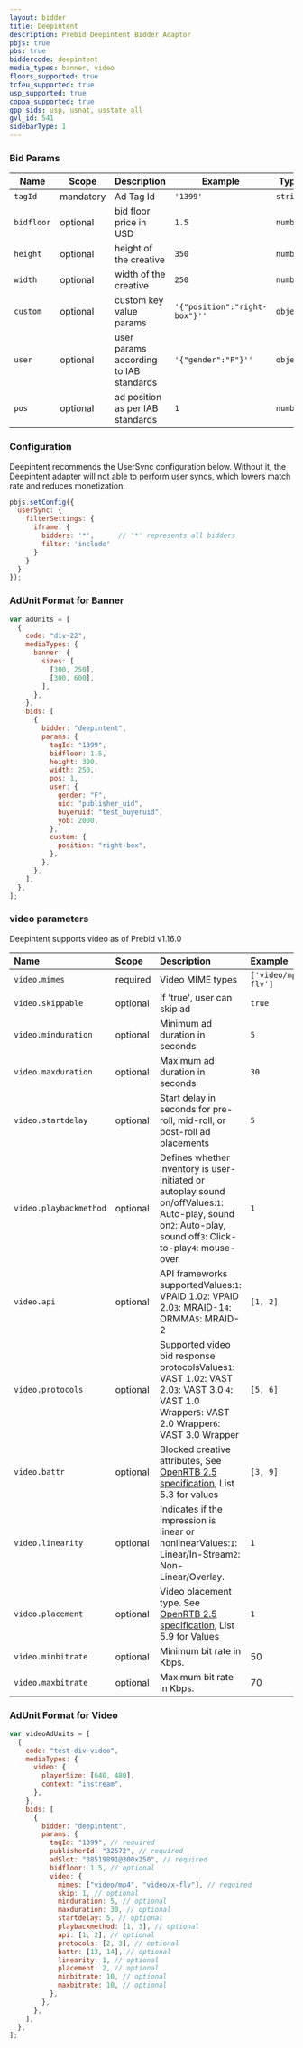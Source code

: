```yaml
---
layout: bidder
title: Deepintent
description: Prebid Deepintent Bidder Adaptor
pbjs: true
pbs: true
biddercode: deepintent
media_types: banner, video
floors_supported: true
tcfeu_supported: true
usp_supported: true
coppa_supported: true
gpp_sids: usp, usnat, usstate_all
gvl_id: 541
sidebarType: 1
---
```


### Bid Params

| Name          | Scope    | Description        | Example                      | Type     |
|---------------|----------|--------------------|------------------------------|----------|
| `tagId`       | mandatory| Ad Tag Id             | `'1399'`                  | `string` |
| `bidfloor`    | optional | bid floor price in USD| `1.5`                     | `number` |
| `height`      | optional | height of the creative| `350`                     | `number` |
| `width`       | optional | width of the creative | `250`                     | `number` |
| `custom`      | optional | custom key value params| `'{"position":"right-box"}''`| `object` |
| `user`        | optional | user params according to IAB standards | `'{"gender":"F"}''`| `object` |
| `pos`         | optional | ad position as per IAB standards       | `1`                | `number` |

### Configuration

Deepintent recommends the UserSync configuration below.  Without it, the Deepintent adapter will not able to perform user syncs, which lowers match rate and reduces monetization.

```javascript
pbjs.setConfig({
  userSync: {
    filterSettings: {
      iframe: {
        bidders: '*',      // '*' represents all bidders
        filter: 'include'
      }
    }
  }
});
```

### AdUnit Format for Banner

```javascript
var adUnits = [
  {
    code: "div-22",
    mediaTypes: {
      banner: {
        sizes: [
          [300, 250],
          [300, 600],
        ],
      },
    },
    bids: [
      {
        bidder: "deepintent",
        params: {
          tagId: "1399",
          bidfloor: 1.5,
          height: 300,
          width: 250,
          pos: 1,
          user: {
            gender: "F",
            uid: "publisher_uid",
            buyeruid: "test_buyeruid",
            yob: 2000,
          },
          custom: {
            position: "right-box",
          },
        },
      },
    ],
  },
];
```

### video parameters

Deepintent supports video as of Prebid v1.16.0



| Name                      | Scope    | Description                                                  | Example |
| :----------------------| :------- | :---------------------------------------------------------- | :------ |
| `video.mimes`          | required | Video MIME types                                               | `['video/mp4','video/x-flv']` |
| `video.skippable`      | optional | If 'true', user can skip ad                                   | `true` |
| `video.minduration`      | optional | Minimum ad duration in seconds                              | `5` |
| `video.maxduration`       | optional | Maximum ad duration in seconds                               | `30` |
| `video.startdelay`      | optional | Start delay in seconds for pre-roll, mid-roll, or post-roll ad placements | `5` |
| `video.playbackmethod` | optional | Defines whether inventory is user-initiated or autoplay sound on/offValues:`1`: Auto-play, sound on`2`: Auto-play, sound off`3`: Click-to-play`4`: mouse-over      | `1` |
| `video.api`              | optional | API frameworks supportedValues:`1`: VPAID 1.0`2`: VPAID 2.0`3`: MRAID-1`4`: ORMMA`5`: MRAID-2                                                                            | `[1, 2]` |
| `video.protocols`      | optional |  Supported video bid response protocolsValues`1`: VAST 1.0`2`: VAST 2.0`3`: VAST 3.0 `4`: VAST 1.0 Wrapper`5`: VAST 2.0 Wrapper`6`: VAST 3.0 Wrapper            | `[5, 6]` |
| `video.battr`          | optional | Blocked creative attributes, See [OpenRTB 2.5 specification](https://www.iab.com/wp-content/uploads/2016/03/OpenRTB-API-Specification-Version-2-5-FINAL.pdf), List 5.3 for values             | `[3, 9]` |
| `video.linearity`      | optional | Indicates if the impression is linear or nonlinearValues:`1`: Linear/In-Stream`2`: Non-Linear/Overlay.                                                                                | `1` |
| `video.placement`      | optional | Video placement type.  See [OpenRTB 2.5 specification](https://www.iab.com/wp-content/uploads/2016/03/OpenRTB-API-Specification-Version-2-5-FINAL.pdf), List 5.9 for Values                            | `1` |
| `video.minbitrate`      | optional | Minimum bit rate in Kbps.                                   | 50 |
| `video.maxbitrate`      | optional | Maximum bit rate in Kbps.                                   | 70 |

### AdUnit Format for Video

```javascript
var videoAdUnits = [
  {
    code: "test-div-video",
    mediaTypes: {
      video: {
        playerSize: [640, 480],
        context: "instream",
      },
    },
    bids: [
      {
        bidder: "deepintent",
        params: {
          tagId: "1399", // required
          publisherId: "32572", // required
          adSlot: "38519891@300x250", // required
          bidfloor: 1.5, // optional
          video: {
            mimes: ["video/mp4", "video/x-flv"], // required
            skip: 1, // optional
            minduration: 5, // optional
            maxduration: 30, // optional
            startdelay: 5, // optional
            playbackmethod: [1, 3], // optional
            api: [1, 2], // optional
            protocols: [2, 3], // optional
            battr: [13, 14], // optional
            linearity: 1, // optional
            placement: 2, // optional
            minbitrate: 10, // optional
            maxbitrate: 10, // optional
          },
        },
      },
    ],
  },
];
```
